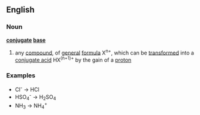 ==English==
===Noun===
{{wikipedia}}
'''[[conjugate]] [[base]]'''
#{{chemistry}} any [[compound]], of [[general]] [[formula]] X<sup>n+</sup>, which can be [[transform]]ed into a [[conjugate acid]] HX<sup>(n+1)+</sup> by the gain of a [[proton]]
===Examples===
*Cl<sup>-</sup> &rarr; HCl
*HSO<sub>4</sub><sup>-</sup> &rarr; H<sub>2</sub>SO<sub>4</sub>
*NH<sub>3</sub> &rarr; NH<sub>4</sub><sup>+</sup>